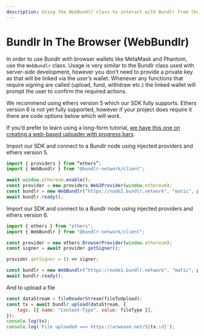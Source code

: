 ```yaml
---
description: Using the WebBundlr class to interact with Bundlr from the browser
---
```



# Bundlr In The Browser (WebBundlr)

In order to use Bundlr with browser wallets like MetaMask and Phantom, use the `WebBundlr` class. Usage is very similar to the Bundlr class used with server-side development, however you don’t need to provide a private key as that will be linked via the user’s wallet. Whenever any functions that require signing are called (upload, fund, withdraw etc.) the linked wallet will prompt the user to confirm the required actions.

<Callout type="warning" emoji="⚠️">
	We recommend using ethers version 5 which our SDK fully supports. Ethers version 6 is not yet fully supported,
	however if your project does require it there are code options below which will work.
</Callout>

If you’d prefer to learn using a long-form tutorial, [we have this one on creating a web-based uploader with progress bars](/tutorials/file-uploader).

Import our SDK and connect to a Bundlr node using injected providers and ethers version 5.

```js
import { providers } from “ethers”;
import { WebBundlr } from "@bundlr-network/client";

await window.ethereum.enable();
const provider = new providers.Web3Provider(window.ethereum);
const bundlr = new WebBundlr("https://node2.bundlr.network", "matic", provider);
await bundlr.ready();
```

Import our SDK and connect to a Bundlr node using injected providers and ethers version 6.

```js
import { ethers } from "ethers";
import { WebBundlr } from "@bundlr-network/client";

const provider = new ethers.BrowserProvider(window.ethereum);
const signer = await provider.getSigner();

provider.getSigner = () => signer;

const bundlr = new WebBundlr("https://node1.bundlr.network", "matic", provider);
await bundlr.ready();
```

And to upload a file

```js
const dataStream = fileReaderStream(fileToUpload);
const tx = await bundlr.upload(dataStream, {
	tags: [{ name: "Content-Type", value: fileType }],
});
console.log(tx);
console.log(`File uploaded ==> https://arweave.net/${tx.id}`);
```
